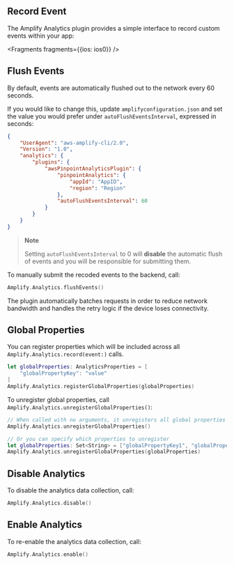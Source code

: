 ## Record Event

The Amplify Analytics plugin provides a simple interface to record custom events within your app:


<Fragments fragments={{ios: ios0}} />

## Flush Events

By default, events are automatically flushed out to the network every 60 seconds. 

If you would like to change this, update `amplifyconfiguration.json` and set the value you would prefer under `autoFlushEventsInterval`, expressed in seconds:

```json
{
    "UserAgent": "aws-amplify-cli/2.0",
    "Version": "1.0",
    "analytics": {
        "plugins": {
            "awsPinpointAnalyticsPlugin": {
                "pinpointAnalytics": {
                    "appId": "AppID",
                    "region": "Region"
                },
                "autoFlushEventsInterval": 60
            }
        }
    }
}
```

> **Note**
>
> Setting `autoFlushEventsInterval` to 0 will **disable** the automatic flush of events and you will be responsible for submitting them.


To manually submit the recoded events to the backend, call:

```swift
Amplify.Analytics.flushEvents()
```

The plugin automatically batches requests in order to reduce network bandwidth and handles the retry logic if the device loses connectivity.

## Global Properties

You can register properties which will be included across all `Amplify.Analytics.record(event:)` calls.

```swift
let globalProperties: AnalyticsProperties = [
    "globalPropertyKey": "value"
]
Amplify.Analytics.registerGlobalProperties(globalProperties)
```

To unregister global properties, call `Amplify.Analytics.unregisterGlobalProperties()`:

```swift
// When called with no arguments, it unregisters all global properties
Amplify.Analytics.unregisterGlobalProperties()

// Or you can specify which properties to unregister
let globalProperties: Set<String> = ["globalPropertyKey1", "globalPropertyKey2"]
Amplify.Analytics.unregisterGlobalProperties(globalProperties)
```

## Disable Analytics

To disable the analytics data collection, call:

```swift
Amplify.Analytics.disable()
```

## Enable Analytics

To re-enable the analytics data collection, call:

```swift
Amplify.Analytics.enable()
```

